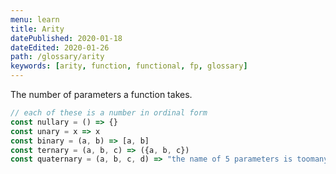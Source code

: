 ```yaml
---
menu: learn
title: Arity
datePublished: 2020-01-18
dateEdited: 2020-01-26
path: /glossary/arity
keywords: [arity, function, functional, fp, glossary]
---
```



<Def of="Arity"/>

The number of parameters a function takes.

```js
// each of these is a number in ordinal form
const nullary = () => {}
const unary = x => x
const binary = (a, b) => [a, b]
const ternary = (a, b, c) => ({a, b, c})
const quaternary = (a, b, c, d) => "the name of 5 parameters is toomanyary"
```

